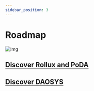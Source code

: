 ```yaml
---
sidebar_position: 3
---
```


# Roadmap

![img](../../images/Roadmap_2022_rBg.jpg)

## [Discover Rollux and PoDA](/docs/tech/rollux/)

## [Discover DAOSYS](https://daosys.com/)